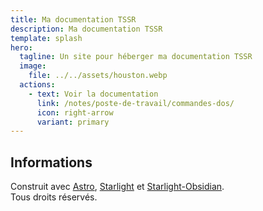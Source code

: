 ```yaml
---
title: Ma documentation TSSR
description: Ma documentation TSSR
template: splash
hero:
  tagline: Un site pour héberger ma documentation TSSR
  image:
    file: ../../assets/houston.webp
  actions:
    - text: Voir la documentation
      link: /notes/poste-de-travail/commandes-dos/
      icon: right-arrow
      variant: primary
---
```


## Informations

Construit avec [Astro](https://astro.build/), [Starlight](https://starlight.astro.build/) et [Starlight-Obsidian](https://starlight-obsidian.vercel.app/).  
Tous droits réservés.

